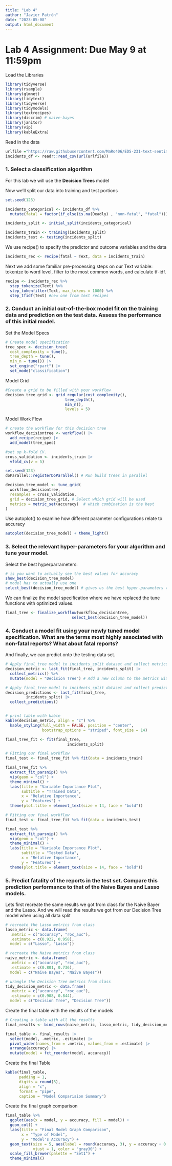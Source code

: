 ```yaml
---
title: "Lab 4"
author: "Javier Patrón"
date: "2023-05-08"
output: html_document
---
```


# Lab 4 Assignment: Due May 9 at 11:59pm
Load the Libraries
```r
library(tidyverse)
library(rsample)
library(glmnet)
library(tidytext)
library(tidyverse)
library(tidymodels)
library(textrecipes)
library(discrim) # naive-bayes
library(janitor)
library(vip)
library(kableExtra)
```
Read in the data
```r
urlfile ="https://raw.githubusercontent.com/MaRo406/EDS-231-text-sentiment/main/data/climbing_reports_model_dat.csv"
incidents_df <- readr::read_csv(url(urlfile))
```

### 1. Select a classification algorithm
For this lab we will use the **Decision Trees** model

Now we'll split our data into training and test portions
```r

set.seed(123)

incidents_categorical <- incidents_df %>%
  mutate(fatal = factor(if_else(is.na(Deadly) , "non-fatal", "fatal")))

incidents_split <- initial_split(incidents_categorical)

incidents_train <- training(incidents_split)
incidents_test <- testing(incidents_split)

```


We use recipe() to specify the predictor and outcome variables and the data
```r
incidents_rec <- recipe(fatal ~ Text, data = incidents_train)
```

Next we add some familiar pre-processing steps on our Text variable: tokenize to word level, filter to the most common words, and calculate tf-idf.

```r
recipe <- incidents_rec %>%
  step_tokenize(Text) %>%
  step_tokenfilter(Text, max_tokens = 1000) %>%
  step_tfidf(Text) #new one from text recipes
```


### 2. Conduct an initial out-of-the-box model fit on the training data and prediction on the test data. Assess the performance of this initial model.

Set the Model Specs
```r
# Create model specification 
tree_spec <- decision_tree(
  cost_complexity = tune(), 
  tree_depth = tune(), 
  min_n = tune()) |> 
  set_engine("rpart") |> 
  set_mode("classification")

```

Model Grid
```r
#Create a grid to be filled with your workflow
decision_tree_grid <- grid_regular(cost_complexity(), 
                          tree_depth(), 
                          min_n(), 
                          levels = 5)
```

Model Work Flow
```r
# create the workflow for this decision tree
workflow_decisiontree <- workflow() |> 
  add_recipe(recipe) |> 
  add_model(tree_spec)

```

```r
#set up k-fold CV. 
cross_validation <- incidents_train |> 
  vfold_cv(v = 5)

```

```r
set.seed(123)
doParallel::registerDoParallel() # Run build trees in parallel

decision_tree_model <- tune_grid(
  workflow_decisiontree,
  resamples = cross_validation, 
  grid = decision_tree_grid, # Select which grid will be used
  metrics = metric_set(accuracy)  # which combination is the best 
)

```

Use autoplot() to examine how different parameter configurations relate to accuracy

```r
autoplot(decision_tree_model) + theme_light()
```

### 3. Select the relevant hyper-parameters for your algorithm and tune your model.
Select the best hyperparrameters:
```r
# is you want to actually see the best values for accuracy
show_best(decision_tree_model)
# model has to actually use one
select_best(decision_tree_model) # gives us the best hyper-parameters to use for our model
```

We can finalize the model specification where we have replaced the tune functions with optimized values.
```r
final_tree <- finalize_workflow(workflow_decisiontree, 
                             select_best(decision_tree_model))
```


### 4. Conduct a model fit using your newly tuned model specification.  What are the terms most highly associated with non-fatal reports?  What about fatal reports? 

And finally, we can predict onto the testing data set.
```r
# Apply final_tree model to incidents_split dataset and collect metrics
decision_metric <- last_fit(final_tree, incidents_split) |> 
  collect_metrics() %>% 
  mutate(model = "Decision Tree") # Add a new column to the metrics with  "Decision Tree"

# Apply final_tree model to incidents_split dataset and collect predictions
decision_predictions <- last_fit(final_tree,
         incidents_split) |> 
  collect_predictions()


# print table with kable
kable(decision_metric, align = "c") %>%
  kable_styling(full_width = FALSE, position = "center", 
                bootstrap_options = "striped", font_size = 14)

```


```r

final_tree_fit <- fit(final_tree, 
                           incidents_split)

# Fitting our final workflow
final_test <- final_tree_fit %>% fit(data = incidents_train)

final_tree_fit %>%
  extract_fit_parsnip() %>%
  vip(geom = "col") +
  theme_minimal() +
  labs(title = "Variable Importance Plot",
       subtitle = "Trained Data",
       x = "Relative Importance",
       y = "Features") +
  theme(plot.title = element_text(size = 14, face = "bold"))

```

```r
# Fitting our final workflow
final_test <- final_tree_fit %>% fit(data = incidents_test)

final_test %>%
  extract_fit_parsnip() %>%
  vip(geom = "col") +
  theme_minimal() +
  labs(title = "Variable Importance Plot",
       subtitle = "Tested Data",
       x = "Relative Importance",
       y = "Features") +
  theme(plot.title = element_text(size = 14, face = "bold"))

```


### 5. Predict fatality of the reports in the test set.  Compare this prediction performance to that of the Naive Bayes and Lasso models. 

Lets first recreate the same results we got from class for the Naive Bayer and the Lasso. And we will read the results we got from our Decision Tree model when using all data split 
```r
# recreate the Lasso metrics from class
lasso_metric <- data.frame(
  .metric = c("accuracy", "roc_auc"),
  .estimate = c(0.922, 0.958),
  model = c("Lasso", "Lasso"))

# recreate the Naive metrics from class
naive_metric <- data.frame(
  .metric = c("accuracy", "roc_auc"),
  .estimate = c(0.801, 0.736),
  model = c("Naive Bayes", "Naive Bayes"))

# wrangle the Decision Tree metrics from class
tidy_decision_metric <- data.frame(
  .metric = c("accuracy", "roc_auc"),
  .estimate = c(0.908, 0.844),
  model = c("Decision Tree", "Decision Tree"))

```

Create the final table with the results of the models
```r
# Creating a table with all the results
final_results <- bind_rows(naive_metric, lasso_metric, tidy_decision_metric)

final_table <- final_results |> 
  select(model, .metric, .estimate) |> 
  pivot_wider(names_from = .metric, values_from = .estimate) |> 
  arrange(accuracy) |> 
  mutate(model = fct_reorder(model, accuracy))

```

Create the final Table
```r
kable(final_table,
      padding = 1,
      digits = round(3),
      align = "c",
      format = "pipe",
      caption = "Model Comparision Summary")
```

Create the final graph comparison
```r

final_table %>% 
  ggplot(aes(x = model, y = accuracy, fill = model)) +
  geom_col() +
  labs(title = "Final Model Graph Comparison",
       x = "Type of Model",
       y = "Model's Accuracy") +
  geom_text(size = 5, aes(label = round(accuracy, 3), y = accuracy + 0.05),
            vjust = 1, color = "gray30") +
  scale_fill_brewer(palette = "Set1") +
  theme_minimal()

```
